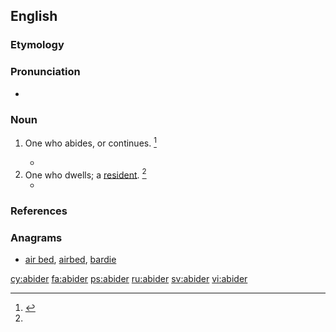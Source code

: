 ==English==

===Etymology===
{{suffix|abide|er|lang=en}}

===Pronunciation===
* {{a|US}} {{IPA|/əˈbɑɪ.dɚ/|lang=en}}

===Noun===
{{en-noun}}

# {{label|en|obsolete}} One who abides, or continues. {{defdate|First attested around 1350 to 1470.}}<ref name=SOED>{{R:SOED5|page=4}}</ref>
#* {{quote-book|year=''c.'' 1583|title=An Apologie for Poetrie‎|page=1|author={{w|Philip Sidney}}|coauthors=Evelyn Shirley Shuckburgh|year_published=1891|passage=Hee sayde, they were the Maisters of warre, and ornaments of peace : speedy goers, and strong '''abiders''' : triumphers both in Camps and Courts.}}
# One who dwells; a [[resident]]. {{defdate|First attested around 1350 to 1470.}}<ref name=SOED/>
#* {{quote-book|year=''c.'' 1610|title=An atlas of Tudor England and Wales: 40 plates from John Speed's pocket atlas|page=27|author={{w|John Speed}}|coauthors=Eva Germaine Rimington Taylor|year_published=1951|passage=But although it had everything 'to content the purse, the heart, the eye', there was a local proverb saying: 'What is best for the '''Abider''' is worst for the [Traveler]}}

===References===
<references/>

===Anagrams===
* [[air bed#English|air bed]], [[airbed#English|airbed]], [[bardie#English|bardie]]

[[cy:abider]]
[[fa:abider]]
[[ps:abider]]
[[ru:abider]]
[[sv:abider]]
[[vi:abider]]